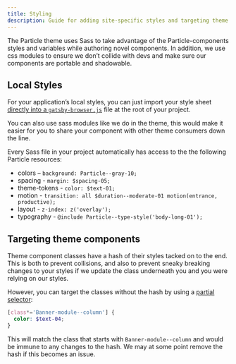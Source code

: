 ```yaml
---
title: Styling
description: Guide for adding site-specific styles and targeting theme components
---
```


<PageDescription>

The Particle theme uses Sass to take advantage of the Particle-components styles and variables while authoring novel components. In addition, we use css modules to ensure we don’t collide with devs and make sure our components are portable and shadowable.

</PageDescription>

## Local Styles

For your application’s local styles, you can just import your style sheet [directly into a `gatsby-browser.js`](https://www.gatsbyjs.org/docs/global-css/#adding-global-styles-without-a-layout-component) file at the root of your project.

You can also use sass modules like we do in the theme, this would make it easier for you to share your component with other theme consumers down the line.

Every Sass file in your project automatically has access to the the following Particle resources:

- colors – `background: Particle--gray-10;`
- spacing - `margin: $spacing-05;`
- theme-tokens - `color: $text-01;`
- motion - `transition: all $duration--moderate-01 motion(entrance, productive);`
- layout - `z-index: z('overlay');`
- typography - `@include Particle--type-style('body-long-01');`

## Targeting theme components

Theme component classes have a hash of their styles tacked on to the end. This is both to prevent collisions, and also to prevent sneaky breaking changes to your styles if we update the class underneath you and you were relying on our styles.

However, you can target the classes without the hash by using a [partial selector](https://css-tricks.com/almanac/selectors/a/attribute/):

```scss
[class*='Banner-module--column'] {
  color: $text-04;
}
```

This will match the class that starts with `Banner-module--column` and would be immune to any changes to the hash. We may at some point remove the hash if this becomes an issue.
